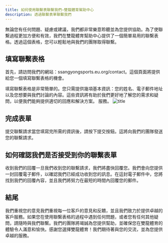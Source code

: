```yaml
---
title: 如何使用聯繫表聯繫我們—雙龍體育幫助中心
description: 透過聯繫表單聯繫我們
---
```

無論您有任何問題、疑慮或建議，我們都非常樂意聆聽並為您提供協助。為了使聯繫過程更加方便和有效，我們在雙龍體育幫助中心提供了一個簡單易用的聯繫表格。透過這個表格，您可以輕鬆地與我們的團隊取得聯繫。

## 填寫聯繫表格

首先，請訪問我們的網站：ssangyongsports.eu.org/contact。這個頁面將提供給您一個填寫聯繫表格的機會。

填寫聯繫表格是非常簡單的。您只需提供幾項基本資訊：您的姓名、電子郵件地址以及您想要與我們討論的內容。這些資訊將有助於我們更好地了解您的需求和疑問，以便我們能夠提供適切的回應和解決方案。
服務。
![title](/conatct.jpeg)
## 完成表單
提交聯繫請求當您填寫完所需的資訊後，請按下提交按鈕。這將向我們的團隊發送您的聯繫請求。
## 如何確認我們是否接受到你的聯繫表單
收到我們的回覆一旦我們收到您的聯繫請求，我們將盡快回覆您。我們會向您提供一封回覆電子郵件，以確認我們已經成功收到您的訊息。在這封電子郵件中，您將找到我們的回覆內容，並且我們將努力在最短的時間內回覆您的郵件。
## 結尾
我們重視您的意見我們重視每一位客戶的意見和反饋，並且我們致力於提供卓越的客戶服務。如果您在使用聯繫表格的過程中遇到任何問題，或者您有任何其他疑問，請隨時與我們聯繫。我們的團隊將竭誠為您提供幫助，並確保您在雙龍體育的體驗令人滿意和愉快。感謝您選擇雙龍體育！我們期待著與您的交流，並為您提供卓越的服務。
